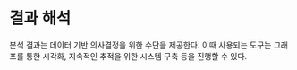 # 결과 해석 {#sec-interpret}

분석 결과는 데이터 기반 의사결정을 위한 수단을 제공한다. 이때 사용되는 도구는 그래프를 통한 시각화, 지속적인 추적을 위한 시스템 구축 등을 진행할 수 있다.

